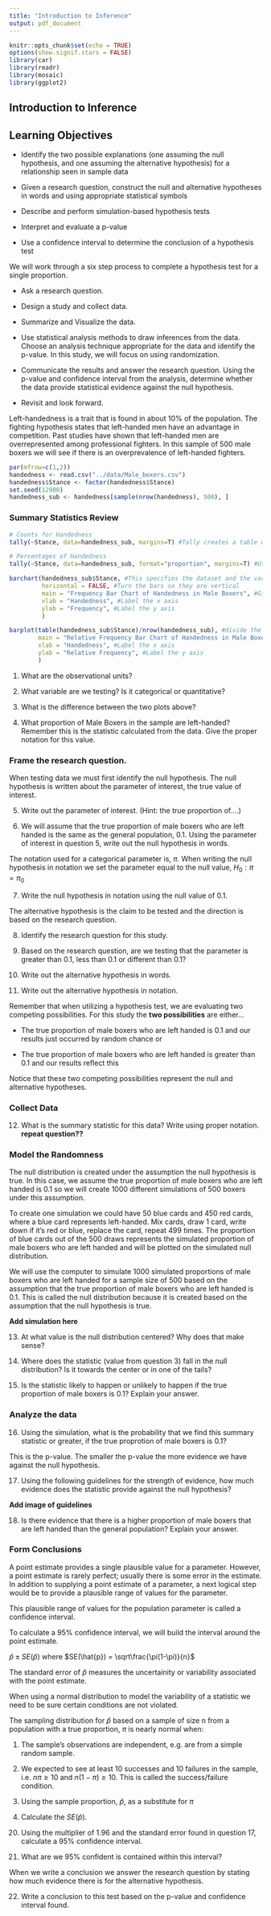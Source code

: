 ```yaml
---
title: "Introduction to Inference"
output: pdf_document
---
```


```r
knitr::opts_chunk$set(echo = TRUE)
options(show.signif.stars = FALSE)
library(car)
library(readr)
library(mosaic)
library(ggplot2)
```

## Introduction to Inference

## Learning Objectives

* Identify the two possible explanations (one assuming the null hypothesis, and one assuming the alternative hypothesis) for a relationship seen in sample data

* Given a research question, construct the null and alternative hypotheses
  in words and using appropriate statistical symbols
  
* Describe and perform simulation-based hypothesis tests 

* Interpret and evaluate a p-value

* Use a confidence interval to determine the conclusion of a hypothesis test

We will work through a six step process to complete a hypothesis test for a single proportion.

* Ask a research question. 

* Design a study and collect data. 

* Summarize and Visualize the data.

* Use statistical analysis methods to draw inferences from the data. Choose an analysis technique appropriate for the data and identify the p-value. In this study, we will focus on using randomization.

* Communicate the results and answer the research question. Using the p-value and confidence interval from the analysis, determine whether the data provide statistical evidence against the null hypothesis. 

* Revisit and look forward. 

Left-handedness is a trait that is found in about 10% of the population. The fighting hypothesis states that left-handed men have an advantage in competition.  Past studies have shown that left-handed men are overrepresented among professional fighters. In this sample of 500 male boxers we will see if there is an overprevalence of left-handed fighters.

```r
par(mfrow=c(1,2))
handedness <- read.csv("../data/Male_boxers.csv")
handedness$Stance <- factor(handedness$Stance)
set.seed(12980)
handedness_sub <- handedness[sample(nrow(handedness), 500), ]
```

### Summary Statistics Review
```r
# Counts for Handedness
tally(~Stance, data=handedness_sub, margins=T) #Tally creates a table with a count in each level of the variable
```

```r
# Percentages of Handedness
tally(~Stance, data=handedness_sub, format="proportion", margins=T) #Using the format proportion creates a table showing the proportions in each level of the variable
```

```r
barchart(handedness_sub$Stance, #This specifies the dataset and the variable
         horizontal = FALSE, #Turn the bars so they are vertical
         main = "Frequency Bar Chart of Handedness in Male Boxers", #Give your graph a title
         xlab = "Handedness", #Label the x axis
         ylab = "Frequency", #Label the y axis
         )
```
```r
barplot(table(handedness_sub$Stance)/nrow(handedness_sub), #divide the frequency counts by the total
        main = "Relative Frequency Bar Chart of Handedness in Male Boxers", #Give your chart a title
        xlab = "Handedness", #Label the x axis
        ylab = "Relative Frequency", #Label the y axis
        )
```

1.  What are the observational units?

\vspace{0.5in}

2.  What variable are we testing?  Is it categorical or quantitative?

\vspace{1in}

3.  What is the difference between the two plots above?  

\vspace{1in}

4. What proportion of Male Boxers in the sample are left-handed?  Remember this is the statistic calculated from the data.  Give the proper notation for this value.

\vspace{1in}


### Frame the research question.

When testing data we must first identify the null hypothesis.  The null hypothesis is written about the parameter of interest, the true value of interest.  

5.  Write out the parameter of interest. (Hint: the true proportion of....)

\vspace{1in}

6.  We will assume that the true proportion of male boxers who are left handed is the same as the general population, 0.1. Using the parameter of interest in question 5, write out the null hypothesis in words.

\vspace{1in}

The notation used for a categorical parameter is, $\pi$.  When writing the null hypothesis in notation we set the parameter equal to the null value, $H_0: \pi = \pi_0$

7. Write the null hypothesis in notation using the null value of 0.1.

\vspace{0.5in}

The alternative hypothesis is the claim to be tested and the direction is based on the research question.  

8.  Identify the research question for this study.

\vspace{1in}

9.  Based on the research question, are we testing that the parameter is greater than 0.1, less than 0.1 or different than 0.1? 

\vspace{0.5in}

10. Write out the alternative hypothesis in words.

\vspace{1in}

11.  Write out the alternative hypothesis in notation.

\vspace{0.5in}

Remember that when utilizing a hypothesis test, we are evaluating two competing possibilities. For this study the **two possibilities** are either...

  * The true proportion of male boxers who are left handed is 0.1 and our results just occurred by random chance or
  
  * The true proportion of male boxers who are left handed is greater than 0.1 and our results reflect this
  
Notice that these two competing possibilities represent the null and alternative hypotheses.
  
### Collect Data
12. What is the summary statistic for this data? Write using proper notation. **repeat question??**

\vspace{0.5in}

### Model the Randomness

The null distribution is created under the assumption the null hypothesis is true.  In this case, we assume the true proportion of male boxers who are left handed is 0.1 so we will create 1000 different simulations of 500 boxers under this assumption.

To create one simulation we could have 50 blue cards and 450 red cards, where a blue card represents left-handed.  Mix cards, draw 1 card, write down if it's red or blue, replace the card, repeat 499 times. The proportion of blue cards out of the 500 draws represents the simulated proportion of male boxers who are left handed and will be plotted on the simulated null distribution. 

We will use the computer to simulate 1000 simulated proportions of male boxers who are left handed for a sample size of 500 based on the assumption that the true proportion of male boxers who are left handed is 0.1.  This is called the null distribution because it is created based on the assumption that the null hypothesis is true.

**Add simulation here**

13.  At what value is the null distribution centered?  Why does that make sense?

\vspace{1in}

14. Where does the statistic (value from question 3) fall in the null distribution?  Is it towards the center or in one of the tails?  

\vspace{1in}

15.  Is the statistic likely to happen or unlikely to happen if the true proportion of male boxers is 0.1?  Explain your answer.

\vspace{1in}

### Analyze the data

16.  Using the simulation, what is the probability that we find this summary statistic or greater, if the true proprotion of male boxers is 0.1?

\vspace{1in}

This is the p-value.  The smaller the p-value the more evidence we have against the null hypothesis.

17. Using the following guidelines for the strength of evidence, how much evidence does the statistic provide against the null hypothesis?

**Add image of guidelines**

18.  Is there evidence that there is a higher proportion of male boxers that are left handed than the general population?  Explain your answer.

\vspace{1in}

### Form Conclusions

A point estimate provides a single plausible value for a parameter. However, a point estimate is rarely perfect; usually there is some error in the estimate. In addition to supplying a point estimate of a parameter, a next logical step would be to provide a plausible range of values for the parameter.

This plausible range of values for the population parameter is called a confidence interval. 

To calculate a 95% confidence interval, we will build the interval around the point estimate.  

$\hat{p}\pm SE(\hat{p})$ where $SE(\hat{p}) = \sqrt\frac{\pi(1-\pi)}{n}$

The standard error of $\hat{p}$ measures the uncertainity or variability associated with the point estimate.

When using a normal distribution to model the variability of a statistic we need to be sure certain conditions are not violated.

The sampling distribution for $\hat{p}$ based on a sample of size n from a population with a true proportion, $\pi$ is nearly normal when:

1. The sample's observations are independent, e.g. are from a simple random sample.

2. We expected to see at least 10 successes and 10 failures in the sample, i.e. $n\pi \ge 10$ and $n(1-\pi) \ge 10$.  This is called the success/failure condition.

19. Using the sample proportion, $\hat{p}$, as a substitute for $\pi$

     
19.  Calculate the $SE(\hat{p})$.  

\vspace{1in}

20. Using the multiplier of 1.96 and the standard error found in question 17, calculate a 95% confidence interval.

\vspace{1in}

21.  What are we 95% confident is contained within this interval?

\vspace{1in}


When we write a conclusion we answer the research question by stating how much evidence there is for the alternative hypothesis.

22.  Write a conclusion to this test based on the p-value and confidence interval found.

\vspace{1in}




